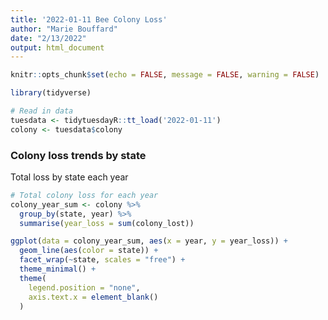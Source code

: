 ```yaml
---
title: '2022-01-11 Bee Colony Loss'
author: "Marie Bouffard"
date: "2/13/2022"
output: html_document
---
```


```r
knitr::opts_chunk$set(echo = FALSE, message = FALSE, warning = FALSE)

library(tidyverse)

# Read in data
tuesdata <- tidytuesdayR::tt_load('2022-01-11')
colony <- tuesdata$colony

```

### Colony loss trends by state

Total loss by state each year
```r

# Total colony loss for each year
colony_year_sum <- colony %>% 
  group_by(state, year) %>% 
  summarise(year_loss = sum(colony_lost))

ggplot(data = colony_year_sum, aes(x = year, y = year_loss)) +
  geom_line(aes(color = state)) +
  facet_wrap(~state, scales = "free") +
  theme_minimal() +
  theme(
    legend.position = "none",
    axis.text.x = element_blank()
  )

```
